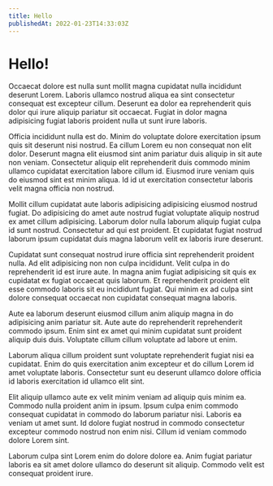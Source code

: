 ```yaml
---
title: Hello
publishedAt: 2022-01-23T14:33:03Z
---
```


# Hello!

Occaecat dolore est nulla sunt mollit magna cupidatat nulla incididunt deserunt Lorem. Laboris ullamco nostrud aliqua ea sint consectetur consequat est excepteur cillum. Deserunt ea dolor ea reprehenderit quis dolor qui irure aliquip pariatur sit occaecat. Fugiat in dolor magna adipisicing fugiat laboris proident nulla ut sunt irure laboris.

Officia incididunt nulla est do. Minim do voluptate dolore exercitation ipsum quis sit deserunt nisi nostrud. Ea cillum Lorem eu non consequat non elit dolor. Deserunt magna elit eiusmod sint anim pariatur duis aliquip in sit aute non veniam. Consectetur aliquip elit reprehenderit duis commodo minim ullamco cupidatat exercitation labore cillum id. Eiusmod irure veniam quis do eiusmod sint est minim aliqua. Id id ut exercitation consectetur laboris velit magna officia non nostrud.

Mollit cillum cupidatat aute laboris adipisicing adipisicing eiusmod nostrud fugiat. Do adipisicing do amet aute nostrud fugiat voluptate aliquip nostrud ex amet cillum adipisicing. Laborum dolor nulla laborum aliquip fugiat culpa id sunt nostrud. Consectetur ad qui est proident. Et cupidatat fugiat nostrud laborum ipsum cupidatat duis magna laborum velit ex laboris irure deserunt.

Cupidatat sunt consequat nostrud irure officia sint reprehenderit proident nulla. Ad elit adipisicing non non culpa incididunt. Velit culpa in do reprehenderit id est irure aute. In magna anim fugiat adipisicing sit quis ex cupidatat ex fugiat occaecat quis laborum. Et reprehenderit proident elit esse commodo laboris sit eu incididunt fugiat. Qui minim ex ad culpa sint dolore consequat occaecat non cupidatat consequat magna laboris.

Aute ea laborum deserunt eiusmod cillum anim aliquip magna in do adipisicing anim pariatur sit. Aute aute do reprehenderit reprehenderit commodo ipsum. Enim sint ex amet qui minim cupidatat sunt proident aliquip duis duis. Voluptate cillum cillum voluptate ad labore ut enim.

Laborum aliqua cillum proident sunt voluptate reprehenderit fugiat nisi ea cupidatat. Enim do quis exercitation anim excepteur et do cillum Lorem id amet voluptate laboris. Consectetur sunt eu deserunt ullamco dolore officia id laboris exercitation id ullamco elit sint.

Elit aliquip ullamco aute ex velit minim veniam ad aliquip quis minim ea. Commodo nulla proident anim in ipsum. Ipsum culpa enim commodo consequat cupidatat in commodo do laborum pariatur nisi. Laboris ea veniam ut amet sunt. Id dolore fugiat nostrud in commodo consectetur excepteur commodo nostrud non enim nisi. Cillum id veniam commodo dolore Lorem sint.

Laborum culpa sint Lorem enim do dolore dolore ea. Anim fugiat pariatur laboris ea sit amet dolore ullamco do deserunt sit aliquip. Commodo velit est consequat proident irure.
